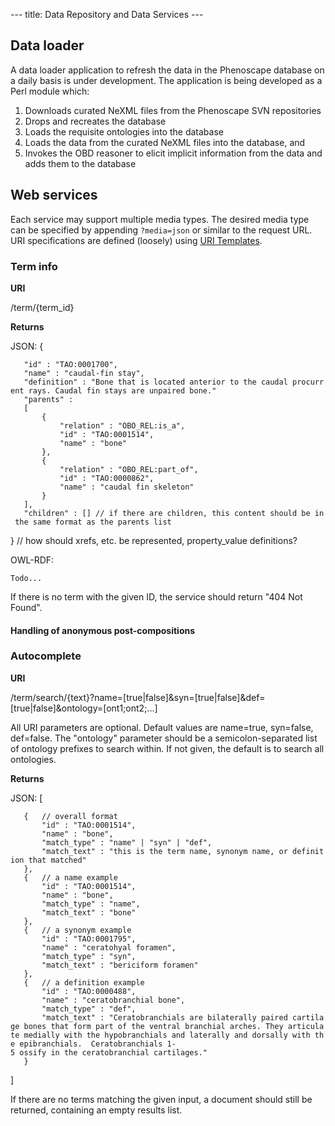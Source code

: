 ---
title: Data Repository and Data Services
---

==Data loader==
A data loader application to refresh the data in the Phenoscape database on a daily basis is under development. The application is being developed as a Perl module which:
# Downloads curated NeXML files from the Phenoscape SVN repositories
# Drops and recreates the database
# Loads the requisite ontologies into the database
# Loads the data from the curated NeXML files into the database, and
# Invokes the OBD reasoner to elicit implicit information from the data and adds them to the database

==Web services==
Each service may support multiple media types.  The desired media type can be specified by appending <code>?media=json</code> or similar to the request URL.  URI specifications are defined (loosely) using [http://bitworking.org/projects/URI-Templates/draft-gregorio-uritemplate-00.html URI Templates].
===Term info===
'''URI'''

<BASE URI>/term/{term_id}

'''Returns'''

JSON:
<javascript>
{
    "id" : "TAO:0001700",
    "name" : "caudal-fin stay",
    "definition" : "Bone that is located anterior to the caudal procurrent rays. Caudal fin stays are unpaired bone."
    "parents" :
    [
        {
            "relation" : "OBO_REL:is_a",
            "id" : "TAO:0001514",
            "name" : "bone"
        },
        {
            "relation" : "OBO_REL:part_of",
            "id" : "TAO:0000862",
            "name" : "caudal fin skeleton"
        }
    ],
    "children" : [] // if there are children, this content should be in the same format as the parents list
}
// how should xrefs, etc. be represented, property_value definitions?
</javascript>

OWL-RDF:

 Todo...

If there is no term with the given ID, the service should return "404 Not Found".

====Handling of anonymous post-compositions====

===Autocomplete===
'''URI'''

<BASE URI>/term/search/{text}?name=[true|false]&syn=[true|false]&def=[true|false]&ontology=[ont1;ont2;...]

All URI parameters are optional.  Default values are name=true, syn=false, def=false.  The "ontology" parameter should be a semicolon-separated list of ontology prefixes to search within.  If not given, the default is to search all ontologies.

'''Returns'''

JSON:
<javascript>
[
    {   // overall format
        "id" : "TAO:0001514",
        "name" : "bone",
        "match_type" : "name" | "syn" | "def",
        "match_text" : "this is the term name, synonym name, or definition that matched"
    },
    {   // a name example
        "id" : "TAO:0001514",
        "name" : "bone",
        "match_type" : "name",
        "match_text" : "bone"
    },
    {   // a synonym example
        "id" : "TAO:0001795",
        "name" : "ceratohyal foramen",
        "match_type" : "syn",
        "match_text" : "bericiform foramen"
    },
    {   // a definition example
        "id" : "TAO:0000488",
        "name" : "ceratobranchial bone",
        "match_type" : "def",
        "match_text" : "Ceratobranchials are bilaterally paired cartilage bones that form part of the ventral branchial arches. They articulate medially with the hypobranchials and laterally and dorsally with the epibranchials.  Ceratobranchials 1-5 ossify in the ceratobranchial cartilages."
    }
]
</javascript>

If there are no terms matching the given input, a document should still be returned, containing an empty results list.